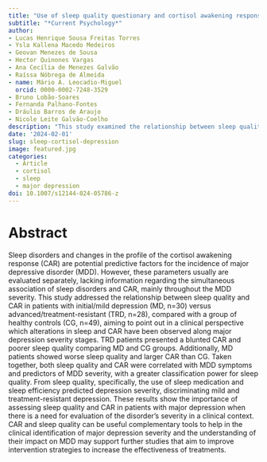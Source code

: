 ```yaml
---
title: "Use of sleep quality questionary and cortisol awakening response as complementary tools for the evaluation of major depression progression"
subtitle: "*Current Psychology*"
author: 
- Lucas Henrique Sousa Freitas Torres
- Ysla Kallena Macedo Medeiros
- Geovan Menezes de Sousa
- Hector Quinones Vargas
- Ana Cecília de Menezes Galvão
- Raíssa Nóbrega de Almeida
- name: Mário A. Leocadio-Miguel
  orcid: 0000-0002-7248-3529
- Bruno Lobão-Soares
- Fernanda Palhano-Fontes
- Dráulio Barros de Araujo
- Nicole Leite Galvão-Coelho
description: "This study examined the relationship between sleep quality and cortisol awakening response (CAR) across major depression severity. Patients with treatment-resistant depression had poorer sleep and a blunted CAR, while those with mild depression showed worse sleep but an elevated CAR compared to healthy controls. Sleep quality, particularly sleep medication use and sleep efficiency, was a strong predictor of depression severity, highlighting its clinical relevance for assessing and managing major depressive disorder."
date: '2024-02-01'
slug: sleep-cortisol-depression
image: featured.jpg
categories:
  - Article
  - cortisol
  - sleep
  - major depression
doi: 10.1007/s12144-024-05786-z
---
```


# Abstract

Sleep disorders and changes in the profile of the cortisol awakening response (CAR) are potential predictive factors for the incidence of major depressive disorder (MDD). However, these parameters usually are evaluated separately, lacking information regarding the simultaneous association of sleep disorders and CAR, mainly throughout the MDD severity. This study addressed the relationship between sleep quality and CAR in patients with initial/mild depression (MD, n=30) versus advanced/treatment-resistant (TRD, n=28), compared with a group of healthy controls (CG, n=49), aiming to point out in a clinical perspective which alterations in sleep and CAR have been observed along major depression severity stages. TRD patients presented a blunted CAR and poorer sleep quality comparing MD and CG groups. Additionally, MD patients showed worse sleep quality and larger CAR than CG. Taken together, both sleep quality and CAR were correlated with MDD symptoms and predictors of MDD severity, with a greater classification power for sleep quality. From sleep quality, specifically, the use of sleep medication and sleep efficiency predicted depression severity, discriminating mild and treatment-resistant depression. These results show the importance of assessing sleep quality and CAR in patients with major depression when there is a need for evaluation of the disorder’s severity in a clinical context. CAR and sleep quality can be useful complementary tools to help in the clinical identification of major depression severity and the understanding of their impact on MDD may support further studies that aim to improve intervention strategies to increase the effectiveness of treatments.